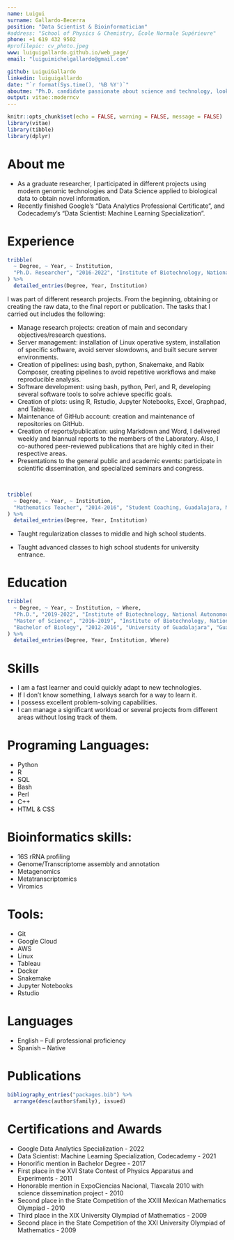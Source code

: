 ```yaml
---
name: Luigui
surname: Gallardo-Becerra
position: "Data Scientist & Bioinformatician"
#address: "School of Physics & Chemistry, École Normale Supérieure"
phone: +1 619 432 9502
#profilepic: cv_photo.jpeg
www: luiguigallardo.github.io/web_page/
email: "luiguimichelgallardo@gmail.com"

github: LuiguiGallardo
linkedin: luiguigallardo
date: "`r format(Sys.time(), '%B %Y')`"
aboutme: "Ph.D. candidate passionate about science and technology, looking for new challenges to apply and expand my skills in Data Science and Bioinformatics."
output: vitae::moderncv
---
```


```r
knitr::opts_chunk$set(echo = FALSE, warning = FALSE, message = FALSE)
library(vitae)
library(tibble)
library(dplyr)
```

# About me
 * As a graduate researcher, I participated in different projects using modern genomic technologies and Data Science applied to biological data to obtain novel information.
 * Recently finished Google's "Data Analytics Professional Certificate", and Codecademy's "Data Scientist: Machine Learning Specialization".

# Experience
```r
tribble(
  ~ Degree, ~ Year, ~ Institution,
  "Ph.D. Researcher", "2016-2022", "Institute of Biotechnology, National Autonomous University of Mexico",
) %>% 
  detailed_entries(Degree, Year, Institution)
```

I was part of different research projects. From the beginning, obtaining or creating the raw data, to the final report or publication. The tasks that I carried out includes the following:
\break

* Manage research projects: creation of main and secondary objectives/research questions.
* Server management: installation of Linux operative system, installation of specific software, avoid server slowdowns, and built secure server environments.
* Creation of pipelines: using bash, python, Snakemake, and Rabix Composer, creating pipelines to avoid repetitive workflows and make reproducible analysis.
* Software development: using bash, python, Perl, and R, developing several software tools to solve achieve specific goals.
* Creation of plots: using R, Rstudio, Jupyter Notebooks, Excel, Graphpad, and Tableau.
* Maintenance of GitHub account: creation and maintenance of repositories on GitHub.
* Creation of reports/publication: using Markdown and Word, I delivered weekly and biannual reports to the members of the Laboratory. Also, I co-authored peer-reviewed publications that are highly cited in their respective areas.
* Presentations to the general public and academic events: participate in scientific dissemination, and specialized seminars and congress.

\

```r
tribble(
  ~ Degree, ~ Year, ~ Institution,
  "Mathematics Teacher", "2014-2016", "Student Coaching, Guadalajara, Mexico",
) %>% 
  detailed_entries(Degree, Year, Institution)
```

* Taught regularization classes to middle and high school students.

* Taught advanced classes to high school students for university entrance.

# Education
```r
tribble(
  ~ Degree, ~ Year, ~ Institution, ~ Where,
  "Ph.D.", "2019-2022", "Institute of Biotechnology, National Autonomous University of Mexico", "Cuernavaca, Mexico",
  "Master of Science", "2016-2019", "Institute of Biotechnology, National Autonomous University of Mexico", "Cuernavaca, Mexico",
  "Bachelor of Biology", "2012-2016", "University of Guadalajara", "Guadalajara, Mexico"
) %>% 
  detailed_entries(Degree, Year, Institution, Where)
```

# Skills
* I am a fast learner and could quickly adapt to new technologies.
* If I don't know something, I always search for a way to learn it.
* I possess excellent problem-solving capabilities.
* I can manage a significant workload or several projects from different areas without losing track of them.

# Programing Languages:
* Python
* R
* SQL
* Bash
* Perl
* C++
* HTML & CSS

# Bioinformatics skills:
* 16S rRNA profiling
* Genome/Transcriptome assembly and annotation
* Metagenomics
* Metatranscriptomics
* Viromics

# Tools:
* Git
* Google Cloud
* AWS
* Linux
* Tableau
* Docker
* Snakemake
* Jupyter Notebooks
* Rstudio


# Languages
* English – Full professional proficiency
* Spanish – Native


# Publications
```r
bibliography_entries("packages.bib") %>%
  arrange(desc(author$family), issued)
```

# Certifications and Awards
* Google Data Analytics Specialization - 2022
* Data Scientist: Machine Learning Specialization, Codecademy - 2021
* Honorific mention in Bachelor Degree - 2017
* First place in the XVI State Contest of Physics Apparatus and Experiments - 2011
* Honorable mention in ExpoCiencias Nacional, Tlaxcala 2010 with science dissemination project - 2010
* Second place in the State Competition of the XXIII Mexican Mathematics Olympiad - 2010
* Third place in the XIX University Olympiad of Mathematics - 2009
* Second place in the State Competition of the XXI University Olympiad of Mathematics - 2009

